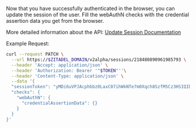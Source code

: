 
Now that you have successfully authenticated in the browser, you can update the session of the user.
Fill the webAuthN checks with the credential assertion data you get from the browser.

More detailed information about the API: [Update Session Documentation](/apis/resources/session_service/session-service-set-session)

Example Request:

```bash
curl --request PATCH \
  --url https://$ZITADEL_DOMAIN/v2alpha/sessions/218480890961985793 \
  --header 'Accept: application/json' \
  --header 'Authorization: Bearer '"$TOKEN"''\
  --header 'Content-Type: application/json' \
  --data '{
  "sessionToken": "yMDi6uVPJAcphbbz0LaxC07ihWkNTe7m0Xqch8SzfM5Cz3HSIQIDZ65x1f5Qal0jxz0MEyo-_zYcUg",
  "checks": {
    "webAuthN": {
      "credentialAssertionData": {}
    }
  }
}'
```


